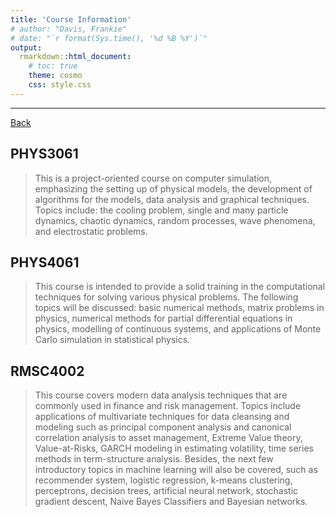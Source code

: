 ```yaml
---
title: 'Course Information'
# author: "Davis, Frankie"
# date: "`r format(Sys.time(), '%d %B %Y')`"
output:
  rmarkdown::html_document:
    # toc: true
    theme: cosmo
    css: style.css
---
```


***************************************

<main>

<div id="back">
[Back](index.html)
</div>

## PHYS3061

> This is a project-oriented course on computer simulation, emphasizing the setting up of physical models, the development of algorithms for the models, data analysis and graphical techniques. Topics include: the cooling problem, single and many particle dynamics, chaotic dynamics, random processes, wave phenomena, and electrostatic problems.

## PHYS4061

> This course is intended to provide a solid training in the computational techniques for solving various physical problems. The following topics will be discussed: basic numerical methods, matrix problems in physics, numerical methods for partial differential equations in physics, modelling of continuous systems, and applications of Monte Carlo simulation in statistical physics.

## RMSC4002

> This course covers modern data analysis techniques that are commonly used in finance and risk management. Topics include applications of multivariate techniques for data cleansing and modeling such as principal component analysis and canonical correlation analysis to asset management, Extreme Value theory, Value-at-Risks, GARCH modeling in estimating volatility, time series methods in term-structure analysis. Besides, the next few introductory topics in machine learning will also be covered, such as recommender system, logistic regression, k-means clustering, perceptrons, decision trees, artificial neural network, stochastic gradient descent, Naive Bayes Classifiers and Bayesian networks.

</main>

